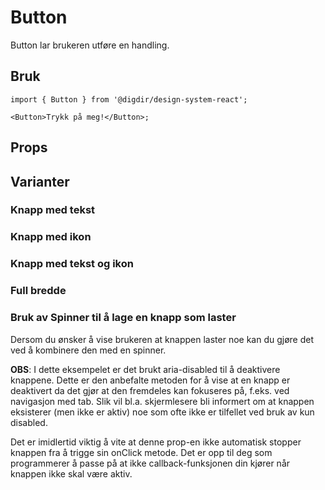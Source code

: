 
<Meta of={ButtonStories} />

# Button

<Information text='beta' />

Button lar brukeren utføre en handling.

## Bruk

```tsx
import { Button } from '@digdir/design-system-react';

<Button>Trykk på meg!</Button>;
```

## Props

<Primary />
<Controls />

## Varianter

### Knapp med tekst

<Canvas>
  <Story of={ButtonStories.Variants} />
</Canvas>

### Knapp med ikon

<Canvas>
  <Story of={ButtonStories.FilledWithIcon} />
  <Story of={ButtonStories.OutlineWithIcon} />
  <Story of={ButtonStories.QuietWithIcon} />
</Canvas>

### Knapp med tekst og ikon

<Canvas>
  <Story of={ButtonStories.FilledWithTextIcon} />
  <Story of={ButtonStories.OutlineWithTextIcon} />
  <Story of={ButtonStories.QuietWithTextIcon} />
</Canvas>

### Full bredde

<Canvas>
  <Story of={ButtonStories.fullWidth} />
</Canvas>

### Bruk av Spinner til å lage en knapp som laster

Dersom du ønsker å vise brukeren at knappen laster noe kan du gjøre det ved å kombinere den med en spinner.

**OBS**: I dette eksempelet er det brukt aria-disabled til å deaktivere knappene.
Dette er den anbefalte metoden for å vise at en knapp er deaktivert da det gjør at den fremdeles kan fokuseres på, f.eks. ved navigasjon med tab.
Slik vil bl.a. skjermlesere bli informert om at knappen eksisterer (men ikke er aktiv) noe som ofte ikke er tilfellet ved bruk av kun disabled.

Det er imidlertid viktig å vite at denne prop-en ikke automatisk stopper knappen fra å trigge sin onClick metode.
Det er opp til deg som programmerer å passe på at ikke callback-funksjonen din kjører når knappen ikke skal være aktiv.

<Canvas>
  <Story of={ButtonStories.FilledWithTextSpinner} />
  <Story of={ButtonStories.OutlineWithTextSpinner} />
  <Story of={ButtonStories.QuietWithTextSpinner} />
</Canvas>
